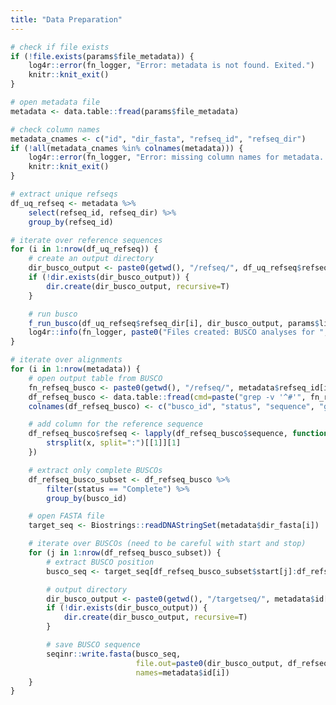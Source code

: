 ```yaml
---
title: "Data Preparation"
---
```


```r
# check if file exists
if (!file.exists(params$file_metadata)) {
    log4r::error(fn_logger, "Error: metadata is not found. Exited.")
    knitr::knit_exit()
}

# open metadata file
metadata <- data.table::fread(params$file_metadata)

# check column names
metadata_cnames <- c("id", "dir_fasta", "refseq_id", "refseq_dir")
if (!all(metadata_cnames %in% colnames(metadata))) {
    log4r::error(fn_logger, "Error: missing column names for metadata. Exited.")
    knitr::knit_exit()
}
```

```r
# extract unique refseqs
df_uq_refseq <- metadata %>%
    select(refseq_id, refseq_dir) %>%
    group_by(refseq_id)

# iterate over reference sequences
for (i in 1:nrow(df_uq_refseq)) {
    # create an output directory
    dir_busco_output <- paste0(getwd(), "/refseq/", df_uq_refseq$refseq_id[i], "/busco/")
    if (!dir.exists(dir_busco_output)) {
        dir.create(dir_busco_output, recursive=T)
    }

    # run busco
    f_run_busco(df_uq_refseq$refseq_dir[i], dir_busco_output, params$lineage, "genome", params$thread, params$exe_busco)
    log4r::info(fn_logger, paste0("Files created: BUSCO analyses for ", df_uq_refseq$refseq_id[i], "."))
}
```

```r
# iterate over alignments
for (i in 1:nrow(metadata)) {
    # open output table from BUSCO
    fn_refseq_busco <- paste0(getwd(), "/refseq/", metadata$refseq_id[i], "/busco/run_eudicots_odb10/full_table.tsv")
    df_refseq_busco <- data.table::fread(cmd=paste("grep -v '^#'", fn_refseq_busco), fill=T)
    colnames(df_refseq_busco) <- c("busco_id", "status", "sequence", "gene_start", "gene_end", "strand", "score", "length")

    # add column for the reference sequence
    df_refseq_busco$refseq <- lapply(df_refseq_busco$sequence, function(x) {
        strsplit(x, split=":")[[1]][1]
    })

    # extract only complete BUSCOs
    df_refseq_busco_subset <- df_refseq_busco %>%
        filter(status == "Complete") %>%
        group_by(busco_id)

    # open FASTA file
    target_seq <- Biostrings::readDNAStringSet(metadata$dir_fasta[i])

    # iterate over BUSCOs (need to be careful with start and stop)
    for (j in 1:nrow(df_refseq_busco_subset)) {
        # extract BUSCO position
        busco_seq <- target_seq[df_refseq_busco_subset$start[j]:df_refseq_busco_subset$stop[j]]

        # output directory
        dir_busco_output <- paste0(getwd(), "/targetseq/", metadata$id[i], "/busco/", df_refseq_busco_subset$busco_id[j], "/")
        if (!dir.exists(dir_busco_output)) {
            dir.create(dir_busco_output, recursive=T)
        }

        # save BUSCO sequence
        seqinr::write.fasta(busco_seq,
                            file.out=paste0(dir_busco_output, df_refseq_busco_subset$busco_id[j], ".fa"),
                            names=metadata$id[i])
    }
}
```